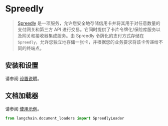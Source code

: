 # Spreedly

> [Spreedly](https://docs.spreedly.com/) 是一项服务，允许您安全地存储信用卡并将其用于对任意数量的支付网关和第三方 API 进行交易。它同时提供了卡片令牌化/保险库服务以及网关和接收器集成服务。由 Spreedly 令牌化的支付方式存储在 `Spreedly`，允许您独立地存储一张卡，并根据您的业务要求将该卡传递给不同的终端点。
 
## 安装和设置

请参阅 [设置说明](/docs/modules/data_connection/document_loaders/integrations/spreedly.html)。

## 文档加载器

请参阅 [使用示例](/docs/modules/data_connection/document_loaders/integrations/spreedly.html)。

```python
from langchain.document_loaders import SpreedlyLoader
```
